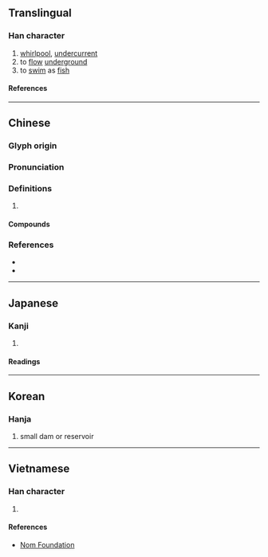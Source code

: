 {{character info}}
==Translingual==

===Han character===
{{Han char|rn=85|rad=水|as=06|sn=9|four=33134|canj=EOIK|ids=⿰氵伏}}

# [[whirlpool]], [[undercurrent]]
# to [[flow]] [[underground]]
# to [[swim]] as [[fish]]

====References====
{{Han ref|kx=0620.040|dkj=17373|dj=1015.080|hdz=31609.040|uh=6D11}}

----

==Chinese==
{{zh-forms|alt=汱}}

===Glyph origin===
{{Han etym}}

===Pronunciation===
{{zh-pron
|m=fú,fù
|c=fu3,fuk6
|mc=y
|oc=y
|cat=n,v
}}

===Definitions===
{{zh-hanzi}}

# {{rfdef|zh}}

====Compounds====
{{zh-der|洄洑|洑上水|洑水}}

===References===
* {{R:twedu|B02092}}
* {{R:yue:Hanzi}}

----

==Japanese==

===Kanji===
{{ja-kanji|grade=|rs=水06}}

# {{rfdef|ja|sort=水06}}

====Readings====
{{ja-readings
|on=ふく, ぶく
}}

----

==Korean==

===Hanja===
{{ko-hanja|보}}

# small dam or reservoir

----

==Vietnamese==

===Han character===
{{vi-readings|rs=水06|reading=phục}}

# {{rfdef|vi|sort=水06}}

====References====
* [http://nomfoundation.org/common/nom_details.php?codepoint=6d11 Nom Foundation]